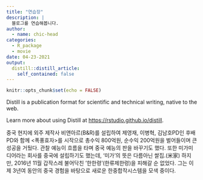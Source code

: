 ```yaml
---
title: "연습장"
description: |
  블로그를 연습해봅니다.
author:
  - name: chic-head
categories:
  - R_package
  - movie
date: 04-23-2021
output:
  distill::distill_article:
    self_contained: false
---
```


```r
knitr::opts_chunk$set(echo = FALSE)
```

Distill is a publication format for scientific and technical writing, native to the web.

Learn more about using Distill at <https://rstudio.github.io/distill>.

중국 현지에 외주 제작사 비앤아르(B&R)를 설립하여 제영재, 이병혁, 김남호PD인 후배PD와 함께 <폭풍효자>를 시작으로 총수익 800억원, 순수익 200억원을 벌어들이며 큰 성공을 거뒀다. 관찰 예능이 흐름을 타며 중국 예능의 판을 바꾸기도 했다. 또한 미가미디어라는 회사를 중국에 설립하기도 했는데, '미가'의 뜻은 다름아닌 쌀집.(米家) 하지만, 2016년 11월 갑작스레 불어닥친 '한한령'(한류제한령)을 피해갈 순 없었다. 그는 이제 3년여 동안의 중국 경험을 바탕으로 새로운 한중합작시스템을 모색 중이다.

